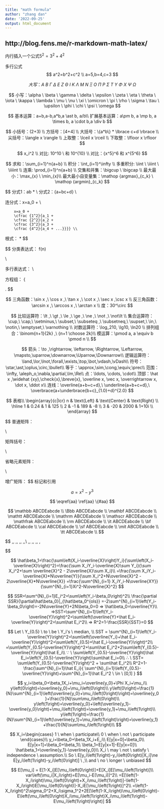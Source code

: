 ```yaml
---
title: "math formula"
author: "zhang dan"
date: '2022-09-25'
output: html_document
---
```


## http://blog.fens.me/r-markdown-math-latex/

内行插入一个公式$5^2=3^2+4^2$

多行公式
$$
a^2=b^2+c^2 \\
a=5,b=4,c=3
$$

$$
大写：A \ B \ \Gamma \ \Delta \ E \ Z \ \Theta \ I \ K \ \Lambda \ M \ N \ \Xi \ O \ \Pi \ P \ \Sigma \ T \ \Upsilon \ \Phi \ X \ \Psi \ \Omega
$$

$$
小写：\alpha \ \beta \ \gamma \ \delta \ \epsilon \ \zeta \ \eta \ \theta \ \iota \ \kappa \ \lambda \ \mu \ \nu \ \xi \ \omicron \ \pi \ \rho \ \sigma \ \tau \ \upsilon \ \phi \ \chi \ \psi \ \omega
$$

$$
基本运算：a+b,a-b,a*b,a \ast b, a/b\\
扩展基本运算：a\pm b, a \mp b, a \times b, a \cdot b,a \div b
$$

$$
小括号：(2+3) \\
方括号：[4+4] \\
大括号：\{a*b\} * \lbrace c+d \rbrace \\
尖括号：\langle x \rangle \\
上取整：\lceil x \rceil \\
下取整：\lfloor  x \rfloor 
$$

$$
x_i^2 \\
对比: 10^10 \ 和  10^{10} \\
对比：{x^5}^6 和 x^{5^6}
$$

$$
求和：\sum_{i=1}^n{a+b} \\
积分：\int_{i=1}^\infty \\
多重积分: \iint \ \iiint \ \iiiint \\
连乘: \prod_{i=1}^n{a+b} \\
交集和并集：\bigcup \ \bigcap \\
最大最小：\max_{x} \ \min_{x}\\
最大最小自变量集：\mathop {argmax}_{c_k} \ \mathop {argmin}_{c_k}
$$

$$
分式1：\frac ab  * \frac {a+b}{c+d}\\
分式2：{a+b\over c+d} \\

连分式：x=a_0 + 
        \frac {1^2}{a_1 + 
        \frac {2^2}{a_2 + 
        \frac {3^2}{a_3 + 
        \frac {4^2}{a_4 + ...}}}} \\

        x=a_0 + 
        \cfrac {1^2}{a_1 + 
        \cfrac {2^2}{a_2 + 
        \cfrac {3^2}{a_3 + 
        \cfrac {4^2}{a_4 + ...}}}} \\

根式：\sqrt{a+b} * \sqrt[4]{a+b}
$$

$$
分类表达式：
f(n)
\begin{cases}
\cfrac n2, &if\ n\ is\ even \\
3n + 1, &if\  n\ is\ odd\\[3ex]
a+b, &if\ n=0 
\end{cases} \\

多行表达式：
\begin{equation}\begin{split} 
a&=b+c-d \\ 
&\quad +e-f\\ 
&=g+h\\ 
& =i 
\end{split}\end{equation}\\

方程组：
\left \{ 
\begin{array}{c}
a_1x+b_1y+c_1z=d_1 \\ 
a_2x+b_2y+c_2z=d_2 \\ 
a_3x+b_3y+c_3z=d_3
\end{array}
\right.
$$

$$
三角函数：\sin x ,\ \cos x ,\ \tan x ,\ \cot x ,\ \sec x ,\csc x \\
反三角函数：\arcsin x ,\ \arccos x ,\ \arctan x \\
度：30^\circ
$$

$$
比较运算符：\lt ,\ \gt ,\ \le ,\ \ge ,\ \ne ,\ \not ,\ \not\lt \\
集合运算符：\cup,\ \cap,\ \setminus,\ \subset,\ \subseteq ,\ \subsetneq,\ \supset,\ \in,\ \notin,\ \emptyset,\ \varnothing \\
对数运算符：\log_210, \lg10, \ln20 \\
排列组合：\binom{n+1}{2k} ,\ {n+1 \choose 2k}\\
模运算：\pmod a, a \equiv b \pmod n \\
$$

$$
箭头：\to ,\rightarrow, \leftarrow, \Rightarrow, \Leftarrow, \mapsto,\uparrow,\downarrow,\Uparrow,\Downarrow\\
逻辑运算符：\land,\lor,\lnot,\forall,\exists,\top,\bot,\vdash,\vDash\\
符号：\star,\ast,\oplus,\circ,\bullet\\
等于：\approx,\sim,\cong,\equiv,\prec\\
范围：\infty, \aleph_o,\nabla,\partial,\Im,\Re\\
点：\ldots, \cdots, \cdot\\
顶部：\hat x ,\widehat {xy},\check{x},\breve{x}, \overline x, \vec x, \overrightarrow x, \dot x, \ddot x\\
连线：\overline{a+b+c+d},\ \underline{a+b+c+d},\ \overbrace{a+\underbrace{b+c}_{1.0}+d}^{2.0}
$$

$$
表格\\
\begin{array}{c|lcr}
n & \text{Left} & \text{Center} & \text{Right} \\
\hline
1 & 0.24 & 1 & 125 \\
2 & -1 & 189 & -8 \\
3 & -20 & 2000 & 1+10i \\
\end{array}
$$


$$
普通矩阵：\begin{matrix}
1 & x & x^2 \\
1 & y & y^2 \\
1 & z & z^2 \\
\end{matrix}\\

矩阵括号：
\begin{pmatrix}1 & 2 \\ 3 & 4\\ \end{pmatrix}
\begin{bmatrix}1 & 2 \\ 3 & 4\\ \end{bmatrix}
\begin{Bmatrix}1 & 2 \\ 3 & 4\\ \end{Bmatrix}
\begin{vmatrix}1 & 2 \\ 3 & 4\\ \end{vmatrix}
\begin{Vmatrix}1 & 2 \\ 3 & 4\\ \end{Vmatrix}\\

省略元素矩阵：
\begin{pmatrix}
1&a_1&a_1^2&\cdots&a_1^n\\
1&a_2&a_2^2&\cdots&a_2^n\\
\vdots&\vdots&\vdots&\ddots&\vdots\\
1&a_m&a_m^2&\cdots&a_m^n\\
\end{pmatrix}\\

增广矩阵：
\left[ \begin{array}  {c c | c} 
1 & 2 & 3 \\
\hline
4 & 5 & 6
\end{array}  \right]
$$
标记和引用


$$
a = x^2 - y^3 \tag{23}\label{aa}
$$
 

$$
\eqref{aa}
\ref{aa} 
\{#aa}
$$

$$
\mathbb ABCDEabcde \\
\Bbb ABCDEabcde \\
\mathbf ABCDEabcde \\
\mathtt ABCDEabcde \\
\mathrm ABCDEabcde \\
\mathscr ABCDEabcde \\
\mathfrak ABCDEabcde \\
\rm ABCDEabcde \\
\it ABCDEabcde \\
\bf ABCDEabcde \\
\cal ABCDEabcde \\
\sf ABCDEabcde \\
\mit ABCDEabcde \\
\tt  ABCDEabcde \\
$$



$$
\color{black}{text},\color{gray}{text},
\color{silver}{text},\color{white}{text},
\color{maroon}{text},\color{red}{text},
\color{yellow}{text},\color{lime}{text},\\
\color{olive}{text},\color{green}{text},
\color{teal}{text},\color{aqua}{text},
\color{blue}{text},\color{navy}{text},
\color{purple}{text},\color{fuchsia}{text}

$$

$$
\hat\beta_1=\frac{\sum\left(X_i-\overline{X}\right)Y_i}{\sum\left(X_i-\overline{X}\right)^2}=\frac{\sum X_iY_i-\overline{X}\sum Y_i}{\sum X_i^2+\sum \overline{X}^2 - 2\overline{X}\sum X_i}\\
=\frac{\sum X_iY_i-\overline{X}*N\overline{Y}}{\sum X_i^2+N\overline{X}^2 - 2\overline{X}*N\overline{X}}
=\frac{\sum^{N}_{i=1} X_iY_i-N\overline{XY}}{\sum^{N}_{i=1}Xi^2-N\overline{X}^2}
$$


$$
SSR=\sum^{N}_{i=1}E_i^2=\sum\left(Y_i-\beta_0\right)^2\\
\frac{\partial SSR}{\partial\hat\beta_0}|_{\hat\beta_0^{ols}} =-2\sum^{N}_{i=1}\left(Y_i-\beta_0\right)=-2N\overline{Y}+2N\beta_0=0 => \hat\beta_0=\overline{Y}\\
=>SST=\sum^{N}_{i=1}\left(Y_i-\overline{Y}\right)^2=\sum\left(\overline{Y}+\hat E_i-\overline{Y}\right)^2=\sum\hat E_i^2\\
=> R^2=1-\frac{SSR}{SST}=0
$$


$$
Let \ Y_{0.5} \ to \ be \ Y_i's \ median, \\
SST = \sum^{N}_{i=1}\left(Y_i-\overline{Y}\right)^2=\sum\left(\overline{Y_i}+\hat E_i-\overline{Y}\right)^2=\sum\left(Y_{0.5}+\hat E_i-\overline{Y}\right)^2\\
=\sum\left(Y_{0.5}-\overline{Y}\right)^2+\sum\hat E_i^2+2\sum\left(Y_{0.5}-\overline{Y}\right)\hat E_i\\
∵ \ \sum\left(Y_{0.5}-\overline{Y}\right)\hat E_i=\left(Y_{0.5}-\overline{Y}\right)\sum\hat E_i=0\\
∴ \ SST= \sum\left(Y_{0.5}-\overline{Y}\right)^2 + \sum\hat E_i^2\\
R^2=1-\frac{\sum^{N}_{i=1}\hat E_i}{
\sum^{N}_{i=1}\left(Y_{0.5}-\overline{Y}\right)+\sum^{N}_{i=1}\hat E_i^2 \ \in \ [0,1]
}
$$


$$
y_i=\beta_0+\beta_1X_i+\mu_i=\overline{y_0}+\Phi X_i+\mu_i\\
y\left(0\right)=\overline{y_0}+\mu_i\left(0\right)\\
y\left(0\right)=\frac{1}{N}\sum^{N}_{i=1}\left(\overline{y_0}+\mu_i\left(0\right)\right)=\overline{y_0}+\frac{1}{N}\sum\mu_i\left(0\right)\\
y\left(1\right)=\overline{y_0}+\left(\overline{y_1}-\overline{y_0}\right)+\mu_i\left(1\right)=\overline{y_1}+\mu_i\left(1\right)\\
y\left(1\right)=\frac{1}{N}\sum^{N}_{i=1}\left(\overline{y_1}+\mu_i\left(1\right)\right)=\overline{y_1}+\frac{1}{N}\sum\mu_i\left(1\right)\\
$$


$$
X_i=\begin{cases}
1 \ when \ participate\\
0 \ when \ not \ participate
\end{cases}\\
y_i=\beta_0+\beta_1X_i+E_i\\
E[y|x=0]=\beta_0\\
E[y|x=1]=\beta_0+\beta_1\\
\beta_1=E[y|x=1]-E[y|x=0]\\
\hat\beta_1=\overline{y_1}-\overline{y_0}\\
X_i \ may \ not \ satisfy \ independence \ assumption.\\
So \ E[y_i\left(1\right)-y_i\left(0\right)|X_i]\ne E[y_i\left(1\right)-y_i\left(0\right)] \ ,\\
and \ no \ longer \ unbiased
$$


$$
E[\mu_i] = E[1-X_i]E[\mu_i\left(0\right)]+E[X_i]E[\mu_i\left(1\right)]\\
var\left(\mu_i|X_i\right)=E[\mu_i-E(\mu_i)]^2\\
=E[\left(1-X_i\right)\mu_i\left(0\right)+X_i\mu_i\left(1\right)]-\left(1-X_i\right)E[\mu_i\left(0\right)]-X_iE[\mu_i\left(1\right)]^2\\
=\left(1-X_i\right)^2\sigma_0^2+X_i\sigma_1^2+2E[\left(1-X_i\right)\mu_i\left(0\right)-E\left(\mu_i\left(0\right)X_i\mu_i\left(1\right)X_i\mu_i\left(1\right)-E\mu_i\left(1\right)\right)]
$$




